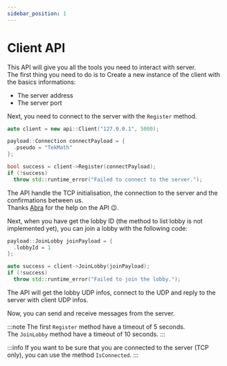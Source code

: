 ```yaml
---
sidebar_position: 1
---
```


# Client API

This API will give you all the tools you need to interact with server.\
The first thing you need to do is to Create a new instance of the client with the basics informations:
- The server address
- The server port

Next, you need to connect to the server with the `Register` method.

```cpp
auto client = new api::Client("127.0.0.1", 5000);

payload::Connection connectPayload = {
  .pseudo = "TekMath"
};

bool success = client->Register(connectPayload);
if (!success)
  throw std::runtime_error("Failed to connect to the server.");
```

The API handle the TCP initialisation, the connection to the server and the confirmations between us.\
Thanks [Abra](/docs/libraries/abra) for the help on the API 😉.

Next, when you have get the lobby ID (the method to list lobby is not implemented yet), you can join a lobby with the following code:

```cpp
payload::JoinLobby joinPayload = {
  .lobbyId = 1
};

auto success = client->JoinLobby(joinPayload);
if (!success)
  throw std::runtime_error("Failed to join the lobby.");
```

The API will get the lobby UDP infos, connect to the UDP and reply to the server with client UDP infos.

Now, you can send and receive messages from the server.

:::note
The first `Register` method have a timeout of 5 seconds.\
The `JoinLobby` method have a timeout of 10 seconds.
:::

:::info
If you want to be sure that you are connected to the server (TCP only), you can use the method `IsConnected`.
:::
